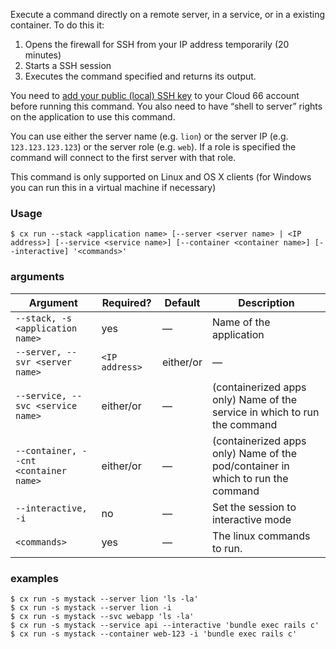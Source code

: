 Execute a command directly on a remote server, in a service, or in a existing container. To do this it: 

1. Opens the firewall for SSH from your IP address temporarily (20 minutes)
2. Starts a SSH session 
3. Executes the command specified and returns its output.

You need to [add your public (local) SSH key](/docs/servers/ssh-to-server#adding-your-public-key-to-your-cloud-66-account) to your Cloud 66 account before running this command. You also need to have “shell to server” rights on the application to use this command.

 You can use either the server name (e.g. `lion`) or the server IP (e.g. `123.123.123.123`) or the server role (e.g. `web`). If a role is specified the command will connect to the first server with that role. 

This command is only supported on Linux and OS X clients (for Windows you can run this in a virtual machine if necessary)

### Usage

```shell
$ cx run --stack <application name> [--server <server name> | <IP address>] [--service <service name>] [--container <container name>] [--interactive] '<commands>'
```

### arguments

| Argument | Required? | Default | Description |
|  ---  |  ---  |  ---  |  ---  |
| `--stack, -s <application name>` | yes | — | Name of the application |
| `--server, --svr <server name>` | `<IP address>` | either/or | — | The name or IP address of the server on which to run the command |
| `--service, --svc <service name>` | either/or | — | (containerized apps only) Name of the service in which to run the command |
| `--container, --cnt <container name>` | either/or | — | (containerized apps only) Name of the pod/container in which to run the command  |
| `--interactive, -i` | no | — | Set the session to interactive mode |
| `<commands>` | yes | — | The linux commands to run.  |

### examples

```shell
$ cx run -s mystack --server lion 'ls -la'
$ cx run -s mystack --server lion -i
$ cx run -s mystack --svc webapp 'ls -la'
$ cx run -s mystack --service api --interactive 'bundle exec rails c'
$ cx run -s mystack --container web-123 -i 'bundle exec rails c'
```

